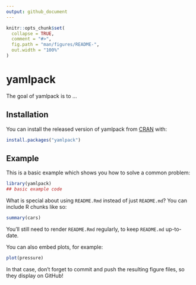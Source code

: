 ```yaml
---
output: github_document
---
```


<!-- README.md is generated from README.Rmd. Please edit that file -->

```r
knitr::opts_chunk$set(
  collapse = TRUE,
  comment = "#>",
  fig.path = "man/figures/README-",
  out.width = "100%"
)
```

# yamlpack

<!-- badges: start -->
<!-- badges: end -->

The goal of yamlpack is to ...

## Installation

You can install the released version of yamlpack from [CRAN](https://CRAN.R-project.org) with:

``` r
install.packages("yamlpack")
```

## Example

This is a basic example which shows you how to solve a common problem:

```r
library(yamlpack)
## basic example code
```

What is special about using `README.Rmd` instead of just `README.md`? You can include R chunks like so:

```r
summary(cars)
```

You'll still need to render `README.Rmd` regularly, to keep `README.md` up-to-date.

You can also embed plots, for example:

```r
plot(pressure)
```

In that case, don't forget to commit and push the resulting figure files, so they display on GitHub!
